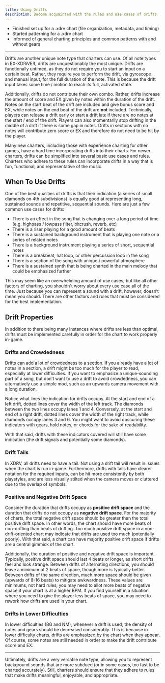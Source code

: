 ```yaml
---
title: Using Drifts
description: Become acquainted with the rules and use cases of drifts.
---
```



<Aside type="note" title="Recommended Precursors">

- Finished set up for a .xdrv chart (file organization, metadata, and timing)
- Started patterning for a .xdrv chart
- Informed of general charting principles and common patterns with and without gears

</Aside>

---
 
Drifts are another unique note type that charters can use. Of all note types in EX-XDRiVER, drifts are unquestionably the most unique. Drifts are functionally untimed, as they do not require you to start an input on a certain beat. Rather, they require you to perform the drift, via gyroscope and manual input, for the full duration of the note. This is because the drift input takes some time / motion to reach its full, activated state.

Additionally, drifts do not contribute their own combo. Rather, drifts increase the amount of score and EX given by notes within the duration of the drift. Notes on the start beat of the drift are included and give bonus score and EX, while notes on the end beat of the drift are **not** included. Technically, players can release a drift early or start a drift late if there are no notes at the start / end of the drift. Players can also momentarily stop drifting in the middle of a drift if there is some gap in notes. Drifts in sections with no notes will contribute zero score or EX and therefore do not need to be hit by the player.

Many new charters, including those with experience charting for other games, have a hard time incorporating drifts into their charts. For newer charters, drifts can be simplified into several basic use cases and rules. Charters who adhere to these rules can incorporate drifts in a way that is fun, functional, and representative of the music.
 
## When To Use Drifts

One of the best qualities of drifts is that their indication (a series of small diamonds on 4th subdivisions) is equally good at representing long, sustained sounds and repetitive, sequential sounds. Here are just a few common use cases for drifts:

- There is an effect in the song that is changing over a long period of time (e.g. highpass / lowpass filter, bitcrush, reverb, etc)
- There is a riser playing for a good amount of beats
- There is a sustained background instrument that is playing one note or a series of related notes
- There is a background instrument playing a series of short, sequential notes
- There is a breakbeat, hat loop, or other percussion loop in the song
- There is a section of the song with unique / powerful atmosphere
- There is a sustained synth that is being charted in the main melody that could be emphasized further

<Aside type="tip" title="Choice Overload">
This may seem like an overwhelming amount of use cases, but like all other factors of charting, you shouldn't worry about every use case all of the time. Just because you can represent a sound with a drift, however, doesn’t mean you should. There are other factors and rules that must be considered for the best implementation.
</Aside>

## Drift Properties

In addition to there being many instances where drifts are less than optimal, drifts must be implemented carefully in order for the chart to work properly in-game.

### Drifts and Crowdedness

Drifts can add a lot of crowdedness to a section. If you already have a lot of notes in a section, a drift might be too much for the player to read, especially at lower difficulties. If you want to emphasize a unique-sounding part of a song, but don’t want to use a drift to avoid crowdedness, you can alternatively use a simple mod, such as an upwards camera movement with a long duration.

<Aside type="caution" title="Covering Indication">
Notice what lines the indication for drifts occupy. At the start and end of a left drift, dotted lines cover the width of the left track. The diamonds between the two lines occupy lanes 1 and 4. Conversely, at the start and end of a right drift, dotted lines cover the width of the right track, while diamonds occupy lanes 3 and 6. You might want to avoid obscuring these indicators with gears, hold notes, or chords for the sake of readability. 

With that said, drifts with these indicators covered will still have some indication (the drift signals and potentially some diamonds).
</Aside>

### Drift Tails

In XDRV, all drifts need to have a tail. Not using a drift tail will result in issues when the chart is run in-game. Furthermore, drifts with tails have clearer notation for the required inputs, can be hit more consistently by both playstyles, and are less visually stilted when the camera moves or cluttered due to the overlap of symbols.

### Positive and Negative Drift Space

Consider the duration that drifts occupy as **positive drift space** and the duration that drifts do not occupy as **negative drift space**. For the majority of charts, the total negative drift space should be greater than the total positive drift space. In other words, the chart should have more beats of non-drifting than beats of drifting. Too much positive drift space in a non-drift-oriented chart may indicate that drifts are used too much (potentially poorly). With that said, a chart can have majority positive drift space if drifts are a central gimmick of the chart.

Additionally, the duration of positive and negative drift space is important. Typically, positive drift space should last 4 beats or longer, as short drifts feel and look strange. Between drifts of alternating directions, you should leave a minimum of 2 beats of space, though more is typically better. Between drifts of the same direction, much more space should be given (upwards of 8-16 beats) to mitigate awkwardness. These values are minimums, not hard rules; you may need to allot more beats of negative space if your chart is  at a higher BPM. If you find yourself in a situation where you need to give the player less beats of space, you may need to rework how drifts are used in your chart.

### Drifts in Lower Difficulties

In lower difficulties (BG and NM), whenever a drift is used, the density of notes and gears should be decreased considerably. This is because in lower difficulty charts, drifts are emphasized by the chart when they appear. Of course, some notes are still needed in order to make the drift contribute score and EX.

---

Ultimately, drifts are a very versatile note type, allowing you to represent background sounds that are more subdued (or in some cases, too fast to be charted accurately). Still, charters should ensure that they adhere to rules that make drifts meaningful, enjoyable, and appropriate.
